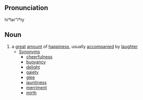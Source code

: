 ==Pronunciation==
hi*lar"i*ty

==Noun==
# a [[great]] [[amount]] of [[happiness]], usually [[accompany|accompanied]] by [[laughter]]
#* [[Synonym]]s
#** [[cheerfulness]]
#** [[buoyancy]]
#** [[delight]]
#** [[gaiety]]
#** [[glee]]
#** [[jauntiness]]
#** [[merriment]]
#** [[mirth]]